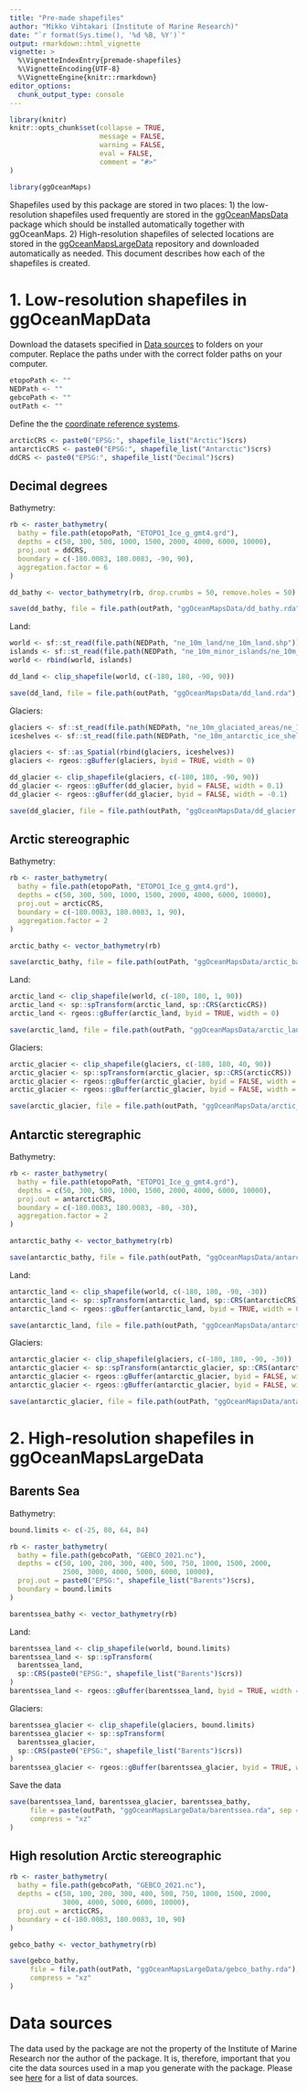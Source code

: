 ```yaml
---
title: "Pre-made shapefiles"
author: "Mikko Vihtakari (Institute of Marine Research)"
date: "`r format(Sys.time(), '%d %B, %Y')`"
output: rmarkdown::html_vignette
vignette: >
  %\VignetteIndexEntry{premade-shapefiles}
  %\VignetteEncoding{UTF-8}
  %\VignetteEngine{knitr::rmarkdown}
editor_options: 
  chunk_output_type: console
---
```


```r
library(knitr)
knitr::opts_chunk$set(collapse = TRUE, 
                      message = FALSE, 
                      warning = FALSE, 
                      eval = FALSE,
                      comment = "#>"
)

```

```r
library(ggOceanMaps)
```

Shapefiles used by this package are stored in two places: 1) the low-resolution shapefiles used frequently are stored in the [ggOceanMapsData](https://github.com/MikkoVihtakari/ggOceanMapsData) package which should be installed automatically together with ggOceanMaps. 2) High-resolution shapefiles of selected locations are stored in the [ggOceanMapsLargeData](https://github.com/MikkoVihtakari/ggOceanMapsLargeData) repository and downloaded automatically as needed. This document describes how each of the shapefiles is created. 

# 1. Low-resolution shapefiles in ggOceanMapData

Download the datasets specified in [Data sources](#data-sources) to folders on your computer. Replace the paths under with the correct folder paths on your computer.

```r
etopoPath <- ""
NEDPath <- ""
gebcoPath <- ""
outPath <- ""
```

Define the the [coordinate reference systems](https://mgimond.github.io/Spatial/coordinate-systems-in-r.html).

```r
arcticCRS <- paste0("EPSG:", shapefile_list("Arctic")$crs)
antarcticCRS <- paste0("EPSG:", shapefile_list("Antarctic")$crs)
ddCRS <- paste0("EPSG:", shapefile_list("Decimal")$crs)
```

## Decimal degrees

Bathymetry:

```r
rb <- raster_bathymetry(
  bathy = file.path(etopoPath, "ETOPO1_Ice_g_gmt4.grd"),
  depths = c(50, 300, 500, 1000, 1500, 2000, 4000, 6000, 10000), 
  proj.out = ddCRS, 
  boundary = c(-180.0083, 180.0083, -90, 90), 
  aggregation.factor = 6
)

dd_bathy <- vector_bathymetry(rb, drop.crumbs = 50, remove.holes = 50)

save(dd_bathy, file = file.path(outPath, "ggOceanMapsData/dd_bathy.rda"), compress = "xz")
```

Land:

```r
world <- sf::st_read(file.path(NEDPath, "ne_10m_land/ne_10m_land.shp"))
islands <- sf::st_read(file.path(NEDPath, "ne_10m_minor_islands/ne_10m_minor_islands.shp"))
world <- rbind(world, islands)

dd_land <- clip_shapefile(world, c(-180, 180, -90, 90))

save(dd_land, file = file.path(outPath, "ggOceanMapsData/dd_land.rda"), compress = "xz")
```

Glaciers:

```r
glaciers <- sf::st_read(file.path(NEDPath, "ne_10m_glaciated_areas/ne_10m_glaciated_areas.shp"))
iceshelves <- sf::st_read(file.path(NEDPath, "ne_10m_antarctic_ice_shelves_polys/ne_10m_antarctic_ice_shelves_polys.shp"))

glaciers <- sf::as_Spatial(rbind(glaciers, iceshelves))
glaciers <- rgeos::gBuffer(glaciers, byid = TRUE, width = 0)

dd_glacier <- clip_shapefile(glaciers, c(-180, 180, -90, 90))
dd_glacier <- rgeos::gBuffer(dd_glacier, byid = FALSE, width = 0.1)
dd_glacier <- rgeos::gBuffer(dd_glacier, byid = FALSE, width = -0.1)

save(dd_glacier, file = file.path(outPath, "ggOceanMapsData/dd_glacier.rda"), compress = "xz")
```

## Arctic stereographic

Bathymetry:

```r
rb <- raster_bathymetry(
  bathy = file.path(etopoPath, "ETOPO1_Ice_g_gmt4.grd"), 
  depths = c(50, 300, 500, 1000, 1500, 2000, 4000, 6000, 10000), 
  proj.out = arcticCRS, 
  boundary = c(-180.0083, 180.0083, 1, 90), 
  aggregation.factor = 2
)

arctic_bathy <- vector_bathymetry(rb)

save(arctic_bathy, file = file.path(outPath, "ggOceanMapsData/arctic_bathy.rda"), compress = "xz")
```

Land:

```r
arctic_land <- clip_shapefile(world, c(-180, 180, 1, 90))
arctic_land <- sp::spTransform(arctic_land, sp::CRS(arcticCRS))
arctic_land <- rgeos::gBuffer(arctic_land, byid = TRUE, width = 0)

save(arctic_land, file = file.path(outPath, "ggOceanMapsData/arctic_land.rda"), compress = "xz")
```

Glaciers:

```r
arctic_glacier <- clip_shapefile(glaciers, c(-180, 180, 40, 90))
arctic_glacier <- sp::spTransform(arctic_glacier, sp::CRS(arcticCRS))
arctic_glacier <- rgeos::gBuffer(arctic_glacier, byid = FALSE, width = 1000)
arctic_glacier <- rgeos::gBuffer(arctic_glacier, byid = FALSE, width = -1000)

save(arctic_glacier, file = file.path(outPath, "ggOceanMapsData/arctic_glacier.rda"), compress = "xz")
```

## Antarctic steregraphic

Bathymetry:

```r
rb <- raster_bathymetry(
  bathy = file.path(etopoPath, "ETOPO1_Ice_g_gmt4.grd"), 
  depths = c(50, 300, 500, 1000, 1500, 2000, 4000, 6000, 10000), 
  proj.out = antarcticCRS, 
  boundary = c(-180.0083, 180.0083, -80, -30), 
  aggregation.factor = 2
)

antarctic_bathy <- vector_bathymetry(rb)

save(antarctic_bathy, file = file.path(outPath, "ggOceanMapsData/antarctic_bathy.rda"), compress = "xz")
```

Land:

```r
antarctic_land <- clip_shapefile(world, c(-180, 180, -90, -30))
antarctic_land <- sp::spTransform(antarctic_land, sp::CRS(antarcticCRS))
antarctic_land <- rgeos::gBuffer(antarctic_land, byid = TRUE, width = 0)

save(antarctic_land, file = file.path(outPath, "ggOceanMapsData/antarctic_land.rda"), compress = "xz")
```

Glaciers:

```r
antarctic_glacier <- clip_shapefile(glaciers, c(-180, 180, -90, -30))
antarctic_glacier <- sp::spTransform(antarctic_glacier, sp::CRS(antarcticCRS))
antarctic_glacier <- rgeos::gBuffer(antarctic_glacier, byid = FALSE, width = 1000)
antarctic_glacier <- rgeos::gBuffer(antarctic_glacier, byid = FALSE, width = -1000)

save(antarctic_glacier, file = file.path(outPath, "ggOceanMapsData/antarctic_glacier.rda"), compress = "xz")
```

# 2. High-resolution shapefiles in ggOceanMapsLargeData

## Barents Sea

Bathymetry:

```r
bound.limits <- c(-25, 80, 64, 84)

rb <- raster_bathymetry(
  bathy = file.path(gebcoPath, "GEBCO_2021.nc"), 
  depths = c(50, 100, 200, 300, 400, 500, 750, 1000, 1500, 2000, 
             2500, 3000, 4000, 5000, 6000, 10000), 
  proj.out = paste0("EPSG:", shapefile_list("Barents")$crs), 
  boundary = bound.limits
)

barentssea_bathy <- vector_bathymetry(rb)
```

Land:

```r
barentssea_land <- clip_shapefile(world, bound.limits)
barentssea_land <- sp::spTransform(
  barentssea_land, 
  sp::CRS(paste0("EPSG:", shapefile_list("Barents")$crs))
)
barentssea_land <- rgeos::gBuffer(barentssea_land, byid = TRUE, width = 0)
```

Glaciers:

```r
barentssea_glacier <- clip_shapefile(glaciers, bound.limits)
barentssea_glacier <- sp::spTransform(
  barentssea_glacier, 
  sp::CRS(paste0("EPSG:", shapefile_list("Barents")$crs))
)
barentssea_glacier <- rgeos::gBuffer(barentssea_glacier, byid = TRUE, width = 0)
```

Save the data

```r
save(barentssea_land, barentssea_glacier, barentssea_bathy,
     file = paste(outPath, "ggOceanMapsLargeData/barentssea.rda", sep = "/"),
     compress = "xz"
)
```

## High resolution Arctic stereographic

```r
rb <- raster_bathymetry(
  bathy = file.path(gebcoPath, "GEBCO_2021.nc"), 
  depths = c(50, 100, 200, 300, 400, 500, 750, 1000, 1500, 2000, 
             3000, 4000, 5000, 6000, 10000), 
  proj.out = arcticCRS, 
  boundary = c(-180.0083, 180.0083, 10, 90)
)

gebco_bathy <- vector_bathymetry(rb)

save(gebco_bathy, 
     file = file.path(outPath, "ggOceanMapsLargeData/gebco_bathy.rda"),
     compress = "xz"
)
```

# Data sources

The data used by the package are not the property of the Institute of Marine Research nor the author of the package. It is, therefore, important that you cite the data sources used in a map you generate with the package. Please see [here](https://mikkovihtakari.github.io/ggOceanMaps/#citations-and-data-sources) for a list of data sources. 